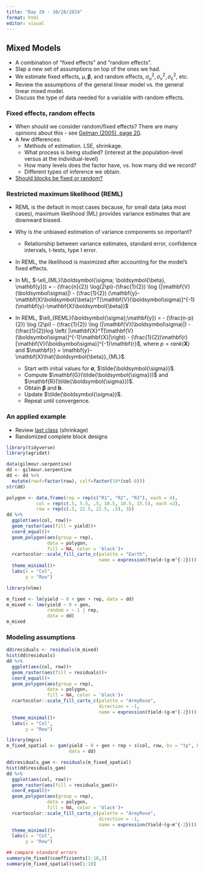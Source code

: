 ```yaml
---
title: "Day 29 - 10/28/2024"
format: html
editor: visual
---
```


## Mixed Models

- A combination of "fixed effects" and "random effects".  
- Slap a new set of assumptions on top of the ones we had. 
- We estimate fixed effects, $\mu, \boldsymbol{\beta}$, and random effects, $\sigma^2_u, \sigma^2_v, \sigma^2_{\varepsilon}$, etc. 
- Review the assumptions of the general linear model vs. the general linear mixed model.  
- Discuss the type of data needed for a variable with random effects.


### Fixed effects, random effects  

- When should we consider random/fixed effects? There are many opinions about this - see [Gelman (2005), page 20](https://doi.org/10.1214/009053604000001048).   
- A few differences:  
  - Methods of estimation. LSE, shrinkage.   
  - What process is being studied? (interest at the population-level versus at the individual-level)  
  - How many levels does the factor have, vs. how many did we record?  
  - Different types of inference we obtain.  

- [Should blocks be fixed or random?](https://newprairiepress.org/agstatconference/2016/proceedings/4/)  

### Restricted maximum likelihood (REML)  

- REML is the default in most cases because, for small data (aka most cases), maximum likelihood (ML) provides variance estimates that are downward biased.   
- Why is the unbiased estimation of variance components so important? 
  - Relationship between variance estimates, standard error, confidence intervals, t-tests, type I error.  
- In REML, the likelihood is maximized after accounting for the model’s fixed effects.  

- In ML, $-\ell_{ML}(\boldsymbol{\sigma; \boldsymbol{\beta}, \mathbf{y}}) = - (\frac{n}{2}) \log(2\pi)-(\frac{1}{2}) \log (|\mathbf{V}(\boldsymbol\sigma)|) - (\frac{1}{2}) (\mathbf{y}-\mathbf{X}\boldsymbol{\beta})^T[\mathbf{V}(\boldsymbol\sigma)]^{-1}(\mathbf{y}-\mathbf{X}\boldsymbol{\beta})$  
- In REML, $\ell_{REML}(\boldsymbol{\sigma};\mathbf{y}) = - (\frac{n-p}{2}) \log (2\pi) - (\frac{1}{2}) \log (|\mathbf{V}(\boldsymbol\sigma)|) - (\frac{1}{2})log \left( |\mathbf{X}^T[\mathbf{V}(\boldsymbol\sigma)]^{-1}\mathbf{X}|\right) - (\frac{1}{2})\mathbf{r}[\mathbf{V}(\boldsymbol\sigma)]^{-1}\mathbf{r}$, where $p = rank(\mathbf{X})$ and $\mathbf{r} = \mathbf{y}-\mathbf{X}\hat{\boldsymbol{\beta}}_{ML}$.  
  - Start with initial values for $\boldsymbol\sigma$, $\tilde{\boldsymbol{\sigma}}$.  
  - Compute $\mathbf{G}(\tilde{\boldsymbol{\sigma}})$ and $\mathbf{R}(\tilde{\boldsymbol{\sigma}})$.  
  - Obtain $\boldsymbol{\beta}$ and $\mathbf{b}$.   
  - Update $\tilde{\boldsymbol{\sigma}}$.  
  - Repeat until convergence.  

### An applied example  

- Review [last class](https://jlacasa.github.io/stat705_fall2024/classes/day28_10252024) (shrinkage)  
- Randomized complete block designs  

```r
library(tidyverse)
library(agridat)
```

```r
data(gilmour.serpentine)
dd <- gilmour.serpentine
dd <- dd %>% 
  mutate(rowf=factor(row), colf=factor(10*(col-8)))
str(dd)
```

```r
polygon <- data.frame(rep = rep(c("R1", "R2", "R3"), each = 4), 
           col = rep(c(.5, 5.5, .5, 10.5, 10.5, 15.5), each =2), 
           row = rep(c(.5, 22.5, 22.5, .5), 3))
dd %>% 
  ggplot(aes(col, row))+
  geom_raster(aes(fill = yield))+
  coord_equal()+
  geom_polygon(aes(group = rep),
               data = polygon,
               fill = NA, color = 'black')+
  rcartocolor::scale_fill_carto_c(palette = "Earth",
                                  name = expression(Yield~(g~m^{-2}))) +
  theme_minimal()+
  labs(x = "Col", 
       y = "Row")
```

```r
library(nlme)

m_fixed <- lm(yield ~ 0 + gen + rep, data = dd)
m_mixed <- lme(yield ~ 0 + gen,
               random = ~ 1 | rep,
               data = dd)
m_mixed
```

### Modeling assumptions   

```r
dd$residuals <- residuals(m_mixed)
hist(dd$residuals)
dd %>% 
  ggplot(aes(col, row))+
  geom_raster(aes(fill = residuals))+
  coord_equal()+
  geom_polygon(aes(group = rep),
               data = polygon,
               fill = NA, color = 'black')+
  rcartocolor::scale_fill_carto_c(palette = "ArmyRose",
                                  direction = -1,
                                  name = expression(Yield~(g~m^{-2}))) +
  theme_minimal()+
  labs(x = "Col", 
       y = "Row")
```

```r
library(mgcv)
m_fixed_spatial <- gam(yield ~ 0 + gen + rep + s(col, row, bs = "tp", k =7), 
                       data = dd)
```


```r
dd$residuals_gam <- residuals(m_fixed_spatial)
hist(dd$residuals_gam)
dd %>% 
  ggplot(aes(col, row))+
  geom_raster(aes(fill = residuals_gam))+
  coord_equal()+
  geom_polygon(aes(group = rep),
               data = polygon,
               fill = NA, color = 'black')+
  rcartocolor::scale_fill_carto_c(palette = "ArmyRose",
                                  direction = -1,
                                  name = expression(Yield~(g~m^{-2}))) +
  theme_minimal()+
  labs(x = "Col", 
       y = "Row")
```

```r
## compare standard errors
summary(m_fixed)$coefficients[1:10,2]
summary(m_fixed_spatial)$se[1:10]
```

